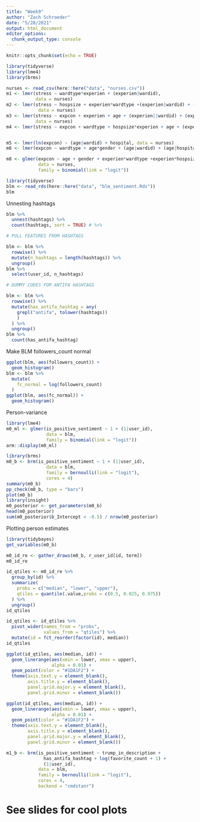 ```yaml
---
title: "Week9"
author: "Zach Schroeder"
date: "5/28/2021"
output: html_document
editor_options: 
  chunk_output_type: console
---
```


```r
knitr::opts_chunk$set(echo = TRUE)
```

```r
library(tidyverse)
library(lme4)
library(brms)
```

```r
nurses <- read_csv(here::here("data", "nurses.csv"))
m1 <- lmer(stress ~ wardtype*experien + (experien|wardid),
           data = nurses)
m2 <- lmer(stress ~ hospsize + experien*wardtype +(experien|wardid) + (experien|hospital),
            data = nurses)
m3 <- lmer(stress ~ expcon + experien + age + (experien||wardid) + (experien||hospital),
           data = nurses)
m4 <- lmer(stress ~ expcon + wardtype + hospsize*experien + age + (experian|wardtid) + (experian|hospital), data = nurses)


m5 <- lmer(ln(expcon) ~ (age|wardid) + hospital, data = nurses)
m6 <- lmer(expcon ~ wardtype + age*gender + (age|wardid) + (age|hospital) + hospsize), data = nurses)

m8 <- glmer(expcon ~ age + gender + experien*wardtype +experien*hospsize + (experien|wardid) + (experien|hospital),
            data = nurses,
            family = binomial(link = "logit"))
```

```r
library(tidyverse)
blm <- read_rds(here::here("data", "blm_sentiment.Rds"))
blm
```
Unnesting hashtags
```r
blm %>% 
  unnest(hashtags) %>% 
  count(hashtags, sort = TRUE) # %>%

# PULL FEATURES FROM HASHTAGS

blm <- blm %>% 
  rowwise() %>% 
  mutate(n_hashtags = length(hashtags)) %>% 
  ungroup() 
blm %>% 
  select(user_id, n_hashtags)

# DUMMY CODES FOR ANTIFA HASHTAGS

blm <- blm %>% 
  rowwise() %>% 
  mutate(has_antifa_hashtag = any(
    grepl("antifa", tolower(hashtags))
    )
  ) %>% 
  ungroup() 
blm %>% 
  count(has_antifa_hashtag)
```

Make BLM followers_count normal
```r
ggplot(blm, aes(followers_count)) +
  geom_histogram()
blm <- blm %>% 
  mutate(
    fc_normal = log(followers_count)
  )
ggplot(blm, aes(fc_normal)) +
  geom_histogram()
```

Person-variance
```r
library(lme4)
m0_ml <- glmer(is_positive_sentiment ~ 1 + (1|user_id),
               data = blm,
               family = binomial(link = "logit"))
arm::display(m0_ml)
```


```r
library(brms)
m0_b <- brm(is_positive_sentiment ~ 1 + (1|user_id),
               data = blm,
               family = bernoulli(link = "logit"),
               cores = 4)
summary(m0_b)
pp_check(m0_b, type = "bars")
plot(m0_b)
library(insight)
m0_posterior <- get_parameters(m0_b)
head(m0_posterior)
sum(m0_posterior$b_Intercept < -0.5) / nrow(m0_posterior)
```

Plotting person estimates
```r
library(tidybayes)
get_variables(m0_b)
```

```r
m0_id_re <- gather_draws(m0_b, r_user_id[id, term])
m0_id_re
```

```r
id_qtiles <- m0_id_re %>% 
  group_by(id) %>% 
  summarize(
    probs = c("median", "lower", "upper"),
    qtiles = quantile(.value,probs = c(0.5, 0.025, 0.975))
  ) %>% 
  ungroup() 
id_qtiles
```

```r
id_qtiles <- id_qtiles %>% 
  pivot_wider(names_from = "probs",
              values_from = "qtiles") %>% 
  mutate(id = fct_reorder(factor(id), median))
id_qtiles
```


```r
ggplot(id_qtiles, aes(median, id)) +
  geom_linerange(aes(xmin = lower, xmax = upper),
                 alpha = 0.01) +
  geom_point(color = "#1DA1F2") +
  theme(axis.text.y = element_blank(),
        axis.title.y = element_blank(),
        panel.grid.major.y = element_blank(),
        panel.grid.minor = element_blank())
```

```r
ggplot(id_qtiles, aes(median, id)) +
  geom_linerange(aes(xmin = lower, xmax = upper),
                 alpha = 0.01) +
  geom_point(color = "#1DA1F2") +
  theme(axis.text.y = element_blank(),
        axis.title.y = element_blank(),
        panel.grid.major.y = element_blank(),
        panel.grid.minor = element_blank())
```

```r
m1_b <- brm(is_positive_sentiment ~ trump_in_description + 
              has_antifa_hashtag + log(favorite_count + 1) +
              (1|user_id),
            data = blm,
            family = bernoulli(link = "logit"),
            cores = 4,
            backend = "cmdstanr")
```

# See slides for cool plots
